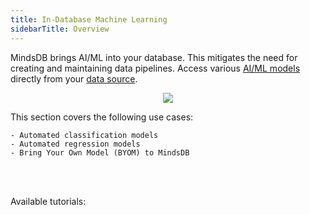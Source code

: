 ```yaml
---
title: In-Database Machine Learning
sidebarTitle: Overview
---
```


MindsDB brings AI/ML into your database. This mitigates the need for creating and maintaining data pipelines. Access various [AI/ML models](/integrations/ai-overview) directly from your [data source](/integrations/data-overview).

<p align="center">
  <img src="/assets/use_cases/indatabase_ml.jpg" />
</p>

This section covers the following use cases:
    
    - Automated classification models
    - Automated regression models
    - Bring Your Own Model (BYOM) to MindsDB

<br></br>

<Tip>
Available tutorials:

<CardGroup cols={4}>
    <Card title="Classification of Customer Churn" icon="link" href="/use-cases/in-database_ml/customer-churn"></Card>
    <Card title="Regression of Home Rental Prices" icon="link" href="/use-cases/in-database_ml/home-rentals"></Card>
    <Card title="BYOM" icon="link" href="/integrations/ai-engines/byom"></Card>
</CardGroup>

</Tip>

